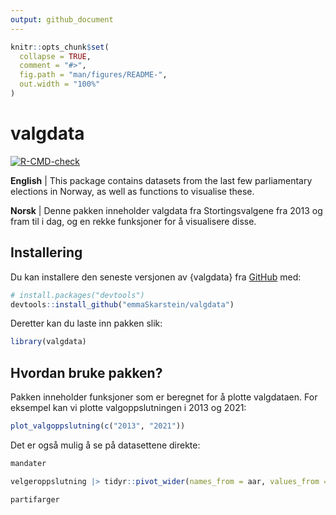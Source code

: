 ```yaml
---
output: github_document
---
```


<!-- README.md is generated from README.Rmd. Please edit that file -->
<!-- Use `devtools::build_readme()` to build README.md -->

```r
knitr::opts_chunk$set(
  collapse = TRUE,
  comment = "#>",
  fig.path = "man/figures/README-",
  out.width = "100%"
)
```

# valgdata

<!-- badges: start -->
[![R-CMD-check](https://github.com/emmaSkarstein/valgdata/actions/workflows/R-CMD-check.yaml/badge.svg)](https://github.com/emmaSkarstein/valgdata/actions/workflows/R-CMD-check.yaml)
<!-- badges: end -->

**English** | This package contains datasets from the last few parliamentary elections in Norway, as well as functions to visualise these. 

**Norsk** | Denne pakken inneholder valgdata fra Stortingsvalgene fra 2013 og fram til i dag, og en rekke funksjoner for å visualisere disse.

## Installering

Du kan installere den seneste versjonen av {valgdata} fra [GitHub](https://github.com/) med:

``` r
# install.packages("devtools")
devtools::install_github("emmaSkarstein/valgdata")
```

Deretter kan du laste inn pakken slik: 
```r
library(valgdata)
```

## Hvordan bruke pakken?

Pakken inneholder funksjoner som er beregnet for å plotte valgdataen. For eksempel kan vi plotte valgoppslutningen i 2013 og 2021:

```r
plot_valgoppslutning(c("2013", "2021"))
```

Det er også mulig å se på datasettene direkte:

```r
mandater
```

```r
velgeroppslutning |> tidyr::pivot_wider(names_from = aar, values_from = prosent)
```

```r
partifarger
```






